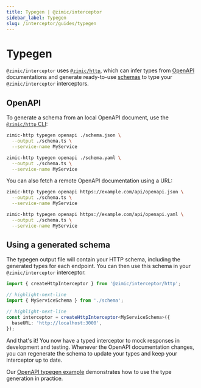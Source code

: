 ```yaml
---
title: Typegen | @zimic/interceptor
sidebar_label: Typegen
slug: /interceptor/guides/typegen
---
```



# Typegen

`@zimic/interceptor` uses [`@zimic/http`](/docs/zimic-http/1-index.md), which can infer types from
[OpenAPI](https://www.openapis.org) documentations and generate ready-to-use
[schemas](/docs/zimic-http/guides/1-http-schemas.md) to type your `@zimic/interceptor` interceptors.

## OpenAPI

To generate a schema from an local OpenAPI document, use the [`@zimic/http` CLI](/docs/zimic-http/cli/1-typegen.md):

<Tabs groupId="openapi-typegen-format">
  <TabItem value="json" label="JSON">

```bash
zimic-http typegen openapi ./schema.json \
  --output ./schema.ts \
  --service-name MyService
```

  </TabItem>
  <TabItem value="yaml" label="YAML">

```bash
zimic-http typegen openapi ./schema.yaml \
  --output ./schema.ts \
  --service-name MyService
```

  </TabItem>
</Tabs>

You can also fetch a remote OpenAPI documentation using a URL:

<Tabs groupId="openapi-typegen-format">
  <TabItem value="json" label="JSON">

```bash
zimic-http typegen openapi https://example.com/api/openapi.json \
  --output ./schema.ts \
  --service-name MyService
```

  </TabItem>
  <TabItem value="yaml" label="YAML">

```bash
zimic-http typegen openapi https://example.com/api/openapi.yaml \
  --output ./schema.ts \
  --service-name MyService
```

  </TabItem>
</Tabs>

## Using a generated schema

The typegen output file will contain your HTTP schema, including the generated types for each endpoint. You can then use
this schema in your `@zimic/interceptor` interceptor.

```ts
import { createHttpInterceptor } from '@zimic/interceptor/http';

// highlight-next-line
import { MyServiceSchema } from './schema';

// highlight-next-line
const interceptor = createHttpInterceptor<MyServiceSchema>({
  baseURL: 'http://localhost:3000',
});
```

And that's it! You now have a typed interceptor to mock responses in development and testing. Whenever the OpenAPI
documentation changes, you can regenerate the schema to update your types and keep your interceptor up to date.

Our [OpenAPI typegen example](https://github.com/zimicjs/zimic/tree/main/examples/zimic-with-openapi-typegen#readme)
demonstrates how to use the type generation in practice.
